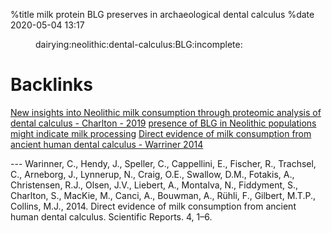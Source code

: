 %title milk protein BLG preserves in archaeological dental calculus
%date 2020-05-04 13:17

:dairying:neolithic:dental-calculus:BLG:incomplete:

= Backlinks =
[[27|New insights into Neolithic milk consumption through proteomic analysis of dental calculus - Charlton - 2019]]
[[34-presence_of_blg_in_neolithic_populations_might_indicate_milk_processing|presence of BLG in Neolithic populations might indicate milk processing]]
[[28|Direct evidence of milk consumption from ancient human dental calculus - Warriner 2014]]
 
---
Warinner, C., Hendy, J., Speller, C., Cappellini, E., Fischer, R., Trachsel, C., Arneborg, J., Lynnerup, N., Craig, O.E., Swallow, D.M., Fotakis, A., Christensen, R.J., Olsen, J.V., Liebert, A., Montalva, N., Fiddyment, S., Charlton, S., MacKie, M., Canci, A., Bouwman, A., Rühli, F., Gilbert, M.T.P., Collins, M.J., 2014. Direct evidence of milk consumption from ancient human dental calculus. Scientific Reports. 4, 1–6.
